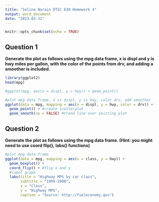 ```yaml
---
title: "Selina Narain DTSC 630 Homework 4"
output: word_document
date: "2023-03-31"
---
```


```r
knitr::opts_chunk$set(echo = TRUE)
```

## Question 1

**Generate the plot as follows using the mpg data frame, x is displ and y is hwy miles per gallon, with the color of the points from drv, and adding a smoother is included.**

```r
library(ggplot2)
head(mpg)

#ggplot(mpg, aes(x = displ, y = hwy)) + geom_point()

#plot mpg data frame, x is displ, y is hwy, color drv, add smoother
ggplot(data = mpg, mapping = aes(x = displ, y = hwy, color = drv)) + 
  geom_point() + #create scatterplot
  geom_smooth(se = FALSE) #trend line over existing plot
```

## Question 2

**Generate the plot as follows using the mpg data frame. (Hint: you might need to use coord flip(), labs() functions)**

```r
#plot mpg data frame
ggplot(data = mpg, mapping = aes(x = class, y = hwy)) + 
  geom_boxplot() + 
  coord_flip() + #flip x and y
  #label graph
  labs(title = "Highway MPG by car class", 
       subtitle = "1999-2008", 
       x = "Class", 
       y = "Highway MPG", 
       caption = "Source: http://fueleconomy.gov")
```

